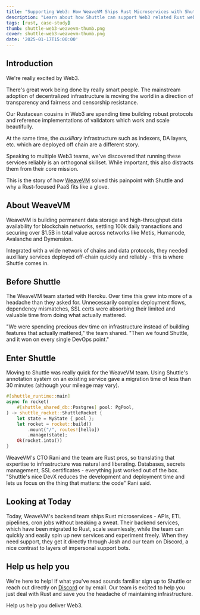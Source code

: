 ```yaml
---
title: "Supporting Web3: How WeaveVM Ships Rust Microservices with Shuttle"
description: "Learn about how Shuttle can support Web3 related Rust web services off-chain."
tags: [rust, case-study]
thumb: shuttle-web3-weavevm-thumb.png
cover: shuttle-web3-weavevm-thumb.png
date: '2025-01-17T15:00:00'
---
```


## Introduction

We're really excited by Web3.

There's great work being done by really smart people. The mainstream adoption of decentralized infrastructure is moving the world in a direction of transparency and fairness and censorship resistance.

Our Rustacean cousins in Web3 are spending time building robust protocols and reference implementations of validators which work and scale beautifully.

At the same time, the *auxilliary* infrastructure such as indexers, DA layers, etc. which are deployed off chain are a different story.

Speaking to multiple Web3 teams, we've discovered that running these services reliably is an orthogonal skillset. While important, this also distracts them from their core mission.

This is the story of how [WeaveVM](https://www.wvm.dev/) solved this painpoint with Shuttle and why a Rust-focused PaaS fits like a glove.

## About WeaveVM

WeaveVM is building permanent data storage and high-throughput data availability for blockchain networks, settling 100k daily transactions and securing over $1.5B in total value across networks like Metis, Humanode, Avalanche and Dymension.

Integrated with a wide network of chains and data protocols, they needed auxilliary services deployed off-chain quickly and reliably - this is where Shuttle comes in.

## Before Shuttle

The WeaveVM team started with Heroku. Over time this grew into more of a headache than they asked for. Unnecessarily complex deployment flows, dependency mismatches, SSL certs were absorbing their limited and valuable time from doing what actually mattered.

"We were spending precious dev time on infrastructure instead of building features that actually mattered," the team shared. "Then we found Shuttle, and it won on every single DevOps point."

## Enter Shuttle

Moving to Shuttle was really quick for the WeaveVM team. Using Shuttle's annotation system on an existing service gave a migration time of less than 30 minutes (although your mileage may vary).

```rust
#[shuttle_runtime::main]
async fn rocket(
    #[shuttle_shared_db::Postgres] pool: PgPool,
) -> shuttle_rocket::ShuttleRocket {
    let state = MyState { pool };
    let rocket = rocket::build()
        .mount("/", routes![hello])
        .manage(state);
    Ok(rocket.into())
}
```

WeaveVM's CTO Rani and the team are Rust pros, so translating that expertise to infrastructure was natural and liberating. Databases, secrets management, SSL certificates - everything just worked out of the box. "Shuttle's nice DevX reduces the development and deployment time and lets us focus on the thing that matters: the code" Rani said.

## Looking at Today

Today, WeaveVM's backend team ships Rust microservices - APIs, ETL pipelines, cron jobs without breaking a sweat. Their backend services, which have been migrated to Rust, scale seamlessly, while the team can quickly and easily spin up new services and experiment freely. When they need support, they get it directly through Josh and our team on Discord, a nice contrast to layers of impersonal support bots.

## Help us help you

We're here to help! If what you've read sounds familiar sign up to Shuttle or reach out directly on [Discord](https://discord.gg/shuttle) or by email. Our team is excited to help you just deal with Rust and save you the headache of maintaining infrastructure.

Help us help you deliver Web3.
